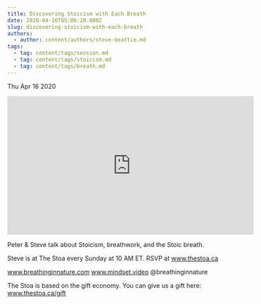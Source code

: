 ```yaml
---
title: Discovering Stoicism with Each Breath
date: 2020-04-16T05:06:28.000Z
slug: discovering-stoicism-with-each-breath
authors:
  - author: content/authors/steve-beattie.md
tags:
  - tag: content/tags/session.md
  - tag: content/tags/stoicism.md
  - tag: content/tags/breath.md
---
```






Thu Apr 16 2020

<iframe width="560" height="315" src="https://www.youtube.com/embed/R35CxtZ87QM" title="Discovering Stoicism with Each Breath w/ Steve Beattie" frameborder="0" allow="accelerometer; autoplay; clipboard-write; encrypted-media; gyroscope; picture-in-picture" allowfullscreen ></iframe>

Peter & Steve talk about Stoicism, breathwork, and the Stoic breath.

Steve is at The Stoa every Sunday at 10 AM ET. RSVP at www.thestoa.ca

www.breathinginnature.com
www.mindset.video
@breathinginnature

The Stoa is based on the gift economy. You can give us a gift here: www.thestoa.ca/gift


